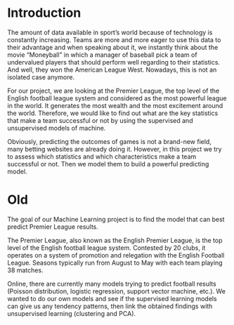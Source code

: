 # Introduction

The amount of data available in sport's world because of technology is constantly increasing. Teams are more and more eager to use this data to their advantage and when speaking about it, we instantly think about the movie "Moneyball" in which a manager of baseball pick a team of undervalued players that should perform well regarding to their statistics. And well, they won the American League West. Nowadays, this is not an isolated case anymore. 

For our project, we are looking at the Premier League, the top level of the English football league system and considered as the most powerful league in the world. It generates the most wealth and the most excitement around the world. Therefore, we would like to find out what are the key statistics that make a team successful or not by using the supervised and unsupervised models of machine.

Obviously, predicting the outcomes of games is not a brand-new field, many betting websites are already doing it. However, in this project we try to assess which statistics and which characteristics make a team successful or not. Then we model them to build a powerful predicting model.

# Old

The goal of our Machine Learning project is to find the model that can best predict Premier League results.

The Premier League, also known as the English Premier League, is the top level of the English football league system. Contested by 20 clubs, it operates on a system of promotion and relegation with the English Football League. Seasons typically run from August to May with each team playing 38 matches.

Online, there are currently many models trying to predict football results (Poisson distribution, logistic regression, support vector machine, etc.). We wanted to do our own models and see if the supervised learning models can give us any tendency patterns, then link the obtained findings with unsupervised learning (clustering and PCA).
